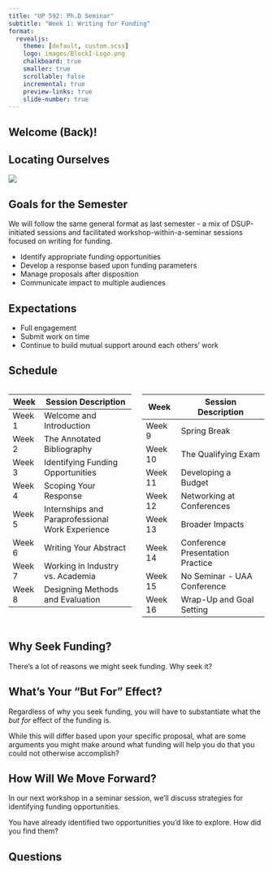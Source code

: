 ```yaml
---
title: "UP 592: Ph.D Seminar"
subtitle: "Week 1: Writing for Funding"
format: 
  revealjs:
    theme: [default, custom.scss]
    logo: images/BlockI-Logo.png
    chalkboard: true
    smaller: true
    scrollable: false
    incremental: true
    preview-links: true
    slide-number: true
---
```


## Welcome (Back)!

## Locating Ourselves
![](images/workshop_sequence.png)

## Goals for the Semester

We will follow the same general format as last semester - a mix of DSUP-initiated sessions and facilitated workshop-within-a-seminar sessions focused on writing for funding.

- Identify appropriate funding opportunities
- Develop a response based upon funding parameters
- Manage proposals after disposition
- Communicate impact to multiple audiences

## Expectations

- Full engagement
- Submit work on time
- Continue to build mutual support around each others' work

## Schedule {.center}

::: columns
::: {.column width="50%"}
| Week   | Session Description                              |
|--------|--------------------------------------------------|
| Week 1 | Welcome and Introduction                         |
| Week 2 | The Annotated Bibliography                       |
| Week 3 | Identifying Funding Opportunities                |
| Week 4 | Scoping Your Response                            |
| Week 5 | Internships and Paraprofessional Work Experience |
| Week 6 | Writing Your Abstract                            |
| Week 7 | Working in Industry vs. Academia                 |
| Week 8 | Designing Methods and Evaluation                 |
:::

::: {.column width="50%"}
| Week    | Session Description              |
|---------|----------------------------------|
| Week 9  | Spring Break                     |
| Week 10 | The Qualifying Exam              |
| Week 11 | Developing a Budget              |
| Week 12 | Networking at Conferences        |
| Week 13 | Broader Impacts                  |
| Week 14 | Conference Presentation Practice |
| Week 15 | No Seminar - UAA Conference      |
| Week 16 | Wrap-Up and Goal Setting         |
:::
:::

## Why Seek Funding?

There's a lot of reasons we might seek funding. Why seek it?

## What's Your "But For" Effect?

Regardless of why you seek funding, you will have to substantiate what the *but for* effect of the funding is. 

While this will differ based upon your specific proposal, what are some arguments you might make around what funding will help you do that you could not otherwise accomplish?

## How Will We Move Forward?

In our next workshop in a seminar session, we'll discuss strategies for identifying funding opportunities.

You have already identified two opportunities you'd like to explore. How did you find them?

## Questions
